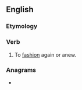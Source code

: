 ==English==

===Etymology===
{{prefix|re|fashion|lang=en}}

===Verb===
{{en-verb|refashion}}

# To [[fashion]] again or anew.

===Anagrams===
* {{anagrams|en|a=aefhinors|fashioner}}